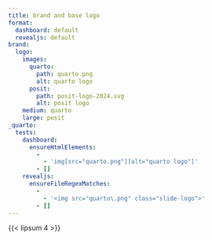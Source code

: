 ```yaml
---
title: brand and base logo
format:
  dashboard: default
  revealjs: default
brand:
  logo:
    images:
      quarto:
        path: quarto.png
        alt: quarto logo
      posit:
        path: posit-logo-2024.svg
        alt: posit logo
    medium: quarto
    large: posit
_quarto:
  tests:
    dashboard:
      ensureHtmlElements:
        -
          - 'img[src="quarto.png"][alt="quarto logo"]'
        - []
    revealjs:
      ensureFileRegexMatches:
        -
          - '<img src="quarto\.png" class="slide-logo">'
        - []
---
```


{{< lipsum 4 >}}